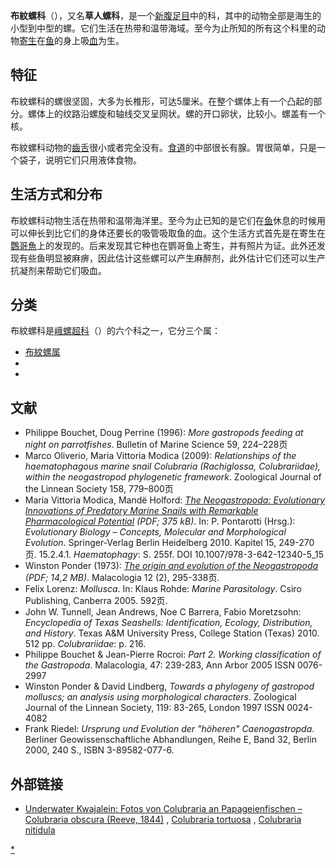 {{Automatic taxobox
| image = Colubraria tortuosa 01.JPG
| image_caption = Colubraria tortuosa
| taxon = Colubrariidae
| authority = {{tsl|en|Lovell Augustus Reeve|洛弗爾·奧古斯都·里夫|Reeve}}, 1844
}}

'''布紋螺科'''（{{lang|la|Colubrariidae}}），又名'''草人螺科'''{{r|shelldoc_000008|page1=50}}，是一个[[新腹足目|新腹足目]]中的科，其中的动物全部是海生的小型到中型的螺。它们生活在热带和温带海域。至今为止所知的所有这个科里的动物[[寄生|寄生]]在[[鱼|鱼]]的身上吸[[血|血]]为生。

==特征==
布紋螺科的螺很坚固，大多为长椎形，可达5厘米。在整个螺体上有一个凸起的部分。螺体上的纹路沿螺旋和轴线交叉呈网状。螺的开口卵状，比较小。螺盖有一个核。

布紋螺科动物的[[齒舌|齒舌]]很小或者完全没有。[[食道|食道]]的中部很长有腺。胃很简单，只是一个袋子，说明它们只用液体食物。

==生活方式和分布==
布紋螺科动物生活在热带和温带海洋里。至今为止已知的是它们在[[鱼|鱼]]休息的时候用可以伸长到比它们的身体还要长的吸管吸取鱼的血。这个生活方式首先是在寄生在[[鸚哥魚科|鸚哥魚]]上的{{lang|la|Colubraria obscura}}发现的。后来发现其它种也在鹦哥鱼上寄生，并有照片为证。此外还发现有些鱼明显被麻痹，因此估计这些螺可以产生麻醉剂，此外估计它们还可以生产抗凝剂来帮助它们吸血。

==分类==
布紋螺科是[[峨螺總科|峨螺超科]]（{{lang|la|Buccinoidea}}）的六个科之一，它分三个属：
*[[布紋螺属|布紋螺属]]
*{{lang|la|Cumia}}
*{{lang|la|Iredalula}}

==文献==
{{reflist |refs=
<ref name="shelldoc_000008">{{shelldoc_000008}}</ref>
}}
* Philippe Bouchet, Doug Perrine (1996): ''More gastropods feeding at night on parrotfishes''. Bulletin of Marine Science 59, 224–228页
* Marco Oliverio, Maria Vittoria Modica (2009): ''Relationships of the haematophagous marine snail Colubraria (Rachiglossa, Colubrariidae), within the neogastropod phylogenetic framework''. Zoological Journal of the Linnean Society 158, 779–800页
* Maria Vittoria Modica, Mandë Holford: ''[https://web.archive.org/web/20160108080120/http://raisenyc.org/Holford/pubs1_files/Modica%26Holford_2010%20EvolBio.pdf The Neogastropoda: Evolutionary Innovations of Predatory Marine Snails with Remarkable Pharmacological Potential] (PDF; 375 kB)''. In: P. Pontarotti (Hrsg.): ''Evolutionary Biology – Concepts, Molecular and Morphological Evolution''. Springer-Verlag Berlin Heidelberg 2010. Kapitel 15, 249-270页. 15.2.4.1. ''Haematophagy'': S. 255f. DOI 10.1007/978-3-642-12340-5_15
* Winston Ponder (1973): ''[http://www.biodiversitylibrary.org/pdf3/005965400047250.pdf The origin and evolution of the Neogastropoda]{{dead link|date=2018年2月 |bot=InternetArchiveBot |fix-attempted=yes }} (PDF; 14,2 MB)''. Malacologia 12 (2), 295-338页.
* Felix Lorenz: ''Mollusca''. In: Klaus Rohde: ''Marine Parasitology''. Csiro Publishing, Canberra 2005. 592页.
* John W. Tunnell, Jean Andrews, Noe C Barrera, Fabio Moretzsohn: ''Encyclopedia of Texas Seashells: Identification, Ecology, Distribution, and History''. Texas A&M University Press, College Station (Texas) 2010. 512 pp. ''Colubrariidae'': p. 216.
* Philippe Bouchet & Jean-Pierre Rocroi: ''Part 2. Working classification of the Gastropoda''. Malacologia, 47: 239-283, Ann Arbor 2005 ISSN 0076-2997
* Winston Ponder & David Lindberg, ''Towards a phylogeny of gastropod molluscs; an analysis using morphological characters''. Zoological Journal of the Linnean Society, 119: 83-265, London 1997 ISSN 0024-4082
* Frank Riedel: ''Ursprung und Evolution der "höheren" Caenogastropda''. Berliner Geowissenschaftliche Abhandlungen, Reihe E, Band 32, Berlin 2000, 240 S., ISBN 3-89582-077-6.

==外部链接==
{{Commons category|Colubrariidae}}
* [http://www.underwaterkwaj.com/shell/colubraria/Colubraria-obscura.htm Underwater Kwajalein: Fotos von Colubraria an Papageienfischen – Colubraria obscura (Reeve, 1844)] {{Wayback|url=http://www.underwaterkwaj.com/shell/colubraria/Colubraria-obscura.htm |date=20220320064211 }}, [http://www.underwaterkwaj.com/shell/colubraria/Colubraria-tortuosa.htm Colubraria tortuosa] {{Wayback|url=http://www.underwaterkwaj.com/shell/colubraria/Colubraria-tortuosa.htm |date=20160305025815 }}, [http://www.underwaterkwaj.com/shell/colubraria/Colubraria-nitidula.htm Colubraria nitidula] {{Wayback|url=http://www.underwaterkwaj.com/shell/colubraria/Colubraria-nitidula.htm |date=20150723080335 }}
{{Taxonbar|from=Q2688788}}

[[Category:布紋螺科|*]]